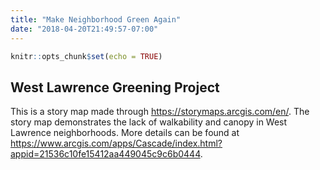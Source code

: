 ```yaml
---
title: "Make Neighborhood Green Again"
date: "2018-04-20T21:49:57-07:00"
---
```


```r
knitr::opts_chunk$set(echo = TRUE)
```

## West Lawrence Greening Project

This is a story map made through <https://storymaps.arcgis.com/en/>. The story map demonstrates the lack of walkability and canopy in West Lawrence neighborhoods. More details can be found at <https://www.arcgis.com/apps/Cascade/index.html?appid=21536c10fe15412aa449045c9c6b0444>.

